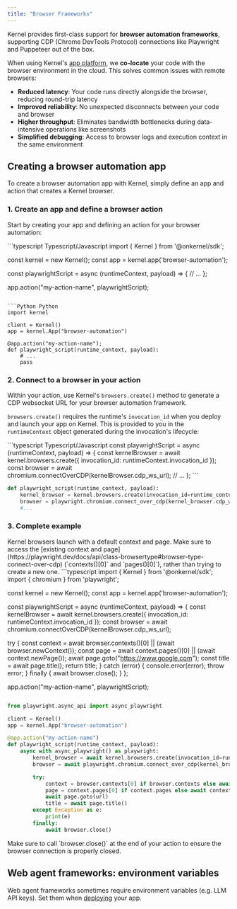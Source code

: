 ```yaml
---
title: "Browser Frameworks"
---
```


Kernel provides first-class support for **browser automation frameworks**, supporting CDP (Chrome DevTools Protocol) connections like Playwright and Puppeteer out of the box.

When using Kernel's [app platform](/build/develop), we **co-locate** your code with the browser environment in the cloud. This solves common issues with remote browsers:

- **Reduced latency**: Your code runs directly alongside the browser, reducing round-trip latency
- **Improved reliability**: No unexpected disconnects between your code and browser
- **Higher throughput**: Eliminates bandwidth bottlenecks during data-intensive operations like screenshots
- **Simplified debugging**: Access to browser logs and execution context in the same environment

## Creating a browser automation app

To create a browser automation app with Kernel, simply define an app and action that creates a Kernel browser.

### 1. Create an app and define a browser action

Start by creating your app and defining an action for your browser automation:

<CodeGroup>
```typescript Typescript/Javascript
import { Kernel } from '@onkernel/sdk';

const kernel = new Kernel();
const app = kernel.app('browser-automation');

const playwrightScript = async (runtimeContext, payload) => {
// ...
};

app.action("my-action-name", playwrightScript);

````

```Python Python
import kernel

client = Kernel()
app = kernel.App("browser-automation")

@app.action("my-action-name");
def playwright_script(runtime_context, payload):
	# ...
	pass
````

</CodeGroup>

### 2. Connect to a browser in your action

Within your action, use Kernel's `browsers.create()` method to generate a CDP websocket URL for your browser automation framework.

`browsers.create()` requires the runtime's `invocation_id` when you deploy and launch your app on Kernel. This is provided to you in the `runtimeContext` object generated during the invocation's lifecycle:

<CodeGroup>
```typescript Typescript/Javascript
const playwrightScript = async (runtimeContext, payload) => {
	const kernelBrowser = await kernel.browsers.create({ invocation_id: runtimeContext.invocation_id });
	const browser = await chromium.connectOverCDP(kernelBrowser.cdp_ws_url);
	// ...
};
```

```python Python
def playwright_script(runtime_context, payload):
	kernel_browser = kernel.browsers.create(invocation_id=runtime_context.invocation_id)
	browser = playwright.chromium.connect_over_cdp(kernel_browser.cdp_ws_url)
	#...
```

</CodeGroup>

### 3. Complete example

<Info>
  Kernel browsers launch with a default context and page. Make sure to access
  the [existing context and
  page](https://playwright.dev/docs/api/class-browsertype#browser-type-connect-over-cdp)
  (`contexts()[0]` and `pages()[0]`), rather than trying to create a new one.
</Info>

<CodeGroup>
```typescript
import { Kernel } from '@onkernel/sdk';
import { chromium } from 'playwright';

const kernel = new Kernel();
const app = kernel.app('browser-automation');

const playwrightScript = async (runtimeContext, payload) => {
  const kernelBrowser = await kernel.browsers.create({ invocation_id: runtimeContext.invocation_id });
  const browser = await chromium.connectOverCDP(kernelBrowser.cdp_ws_url);

  try {
    const context = await browser.contexts()[0] || (await browser.newContext());
    const page = await context.pages()[0] || (await context.newPage());
    await page.goto("https://www.google.com");
    const title = await page.title();
    return title;
  } catch (error) {
    console.error(error);
    throw error;
  } finally {
    await browser.close();
  }
};

app.action("my-action-name", playwrightScript);
```

````

```python Python
from playwright.async_api import async_playwright

client = Kernel()
app = kernel.App("browser-automation")

@app.action("my-action-name")
def playwright_script(runtime_context, payload):
    async with async_playwright() as playwright:
    	kernel_browser = await kernel.browsers.create(invocation_id=runtime_context.invocation_id)
    	browser = await playwright.chromium.connect_over_cdp(kernel_browser.cdp_ws_url)

    	try:
			context = browser.contexts[0] if browser.contexts else await browser.new_context()
        	page = context.pages[0] if context.pages else await context.new_page()
        	await page.goto(url)
          	title = await page.title()
		except Exception as e:
			print(e)
      	finally:
			await browser.close()
````

</CodeGroup>

<Info>
  Make sure to call `browser.close()` at the end of your action to ensure the
  browser connection is properly closed.
</Info>

## Web agent frameworks: environment variables

Web agent frameworks sometimes require environment variables (e.g. LLM API keys). Set them when [deploying](/launch/deploy#environment-variables) your app.

